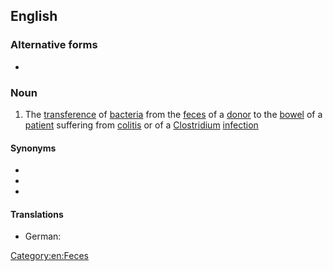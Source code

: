 ==English==

===Alternative forms===
* {{l|en|faecal transplant}}

===Noun===
{{en-noun}}

# {{lb|en|medicine}} The [[transference]] of [[bacteria]] from the [[feces]] of a [[donor]] to the [[bowel]] of a [[patient]] suffering from [[colitis]] or of a [[Clostridium]] [[infection]]

====Synonyms====
* {{l|en|fecal bacteriotherapy}}
* {{l|en|fecal transfusion}}
* {{l|en|transpoosion}}

====Translations====
{{trans-top|transference of bacteria from the feces}}
* German: {{t|de|Stuhltransplantation|f}}
{{trans-mid}}
{{trans-bottom}}

[[Category:en:Feces]]